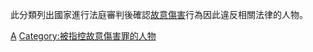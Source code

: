 {{Catnav|犯罪|犯罪相關人物|犯罪嫌疑人|在罪案中被指控的人物|依被判罪名劃分的人物}}
此分類列出國家進行法庭審判後確認[[故意傷害|故意傷害]]行為因此違反相關法律的人物。
{{cat main|故意傷害罪}}
[[Category:依被判罪名劃分的人物|A]]
[[Category:被指控故意傷害罪的人物|Category:被指控故意傷害罪的人物]]